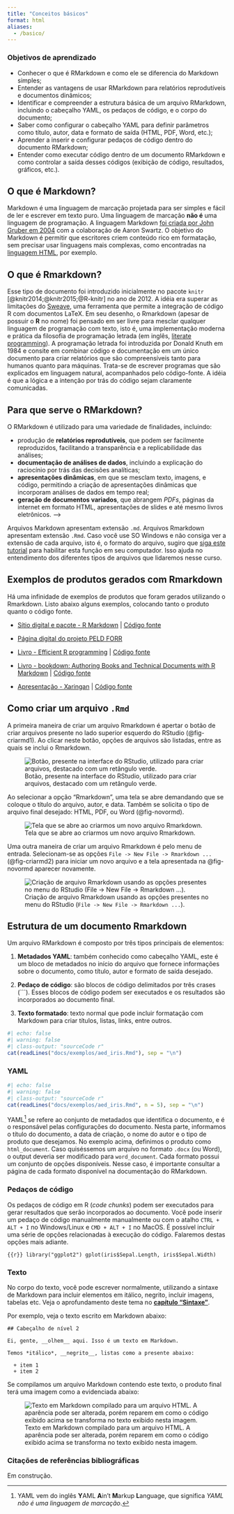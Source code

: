 ```yaml
---
title: "Conceitos básicos"
format: html
aliases: 
  - /basico/
---
```


### Objetivos de aprendizado

+ Conhecer o que é RMarkdown e como ele se diferencia do Markdown simples;
+ Entender as vantagens de usar RMarkdown para relatórios reprodutíveis e documentos dinâmicos;
+ Identificar e compreender a estrutura básica de um arquivo RMarkdown, incluindo o cabeçalho YAML, os pedaços de código, e o corpo do documento;
+ Saber como configurar o cabeçalho YAML para definir parâmetros como título, autor, data e formato de saída (HTML, PDF, Word, etc.);
+ Aprender a inserir e configurar pedaços de código dentro do documento RMarkdown;
+ Entender como executar código dentro de um documento RMarkdown e como controlar a saída desses códigos (exibição de código, resultados, gráficos, etc.).  

## O que é Markdown?

<!-- Extraido de <https://rpubs.com/Henriqueufla/markdown> -->
Markdown é uma linguagem de marcação projetada para ser simples e fácil de ler e escrever em texto puro.
Uma linguagem de marcação __não é__ uma linguagem de programação.
A linguagem Markdown [foi criada por John Gruber em 2004](https://pt.wikipedia.org/wiki/Markdown) com a colaboração de Aaron Swartz.
O objetivo do Markdown é permitir que escritores criem conteúdo rico em formatação, sem precisar usar linguagens mais complexas, como encontradas na [linguagem HTML](https://pt.wikipedia.org/wiki/HTML), por exemplo.  

## O que é Rmarkdown?

Esse tipo de documento foi introduzido inicialmente no pacote `knitr` [@knitr2014;@knitr2015;@R-knitr] no ano de 2012.
A idéia era superar as limitações do [Sweave](https://en.wikipedia.org/wiki/Sweave), uma ferramenta que permite a integração de código R com documentos LaTeX.
Em seu desenho, o Rmarkdown (apesar de possuir o **R** no nome) foi pensado em ser livre para mesclar qualquer linguagem de programação com texto, isto é, uma implementação moderna e prática da filosofia de programação letrada (em inglês, [literate programming](https://pt.wikipedia.org/wiki/Programa%C3%A7%C3%A3o_letrada)).
A programação letrada foi introduzida por Donald Knuth em 1984 e consite em combinar código e documentação em um único documento para criar relatórios que são compreensíveis tanto para humanos quanto para máquinas.
Trata-se de escrever programas que são explicados em linguagem natural, acompanhados pelo código-fonte.
A idéia é que a lógica e a intenção por trás do código sejam claramente comunicadas.  

<!-- R Markdown was designed for easier reproducibility, since both the computing code and narratives are in the same document, and results are automatically generated from the source code. R Markdown supports dozens of static and dynamic/interactive output formats. -->

## Para que serve o RMarkdown?

O RMarkdown é utilizado para uma variedade de finalidades, incluindo:

+ produção de **relatórios reprodutíveis**, que podem ser facilmente reproduzidos, facilitando a transparência e a replicabilidade das análises;
+ **documentação de análises de dados**, incluindo a explicação do raciocínio por trás das decisões analíticas;
+ **apresentações dinâmicas**, em que se mesclam texto, imagens, e código, permitindo a criação de apresentações dinâmicas que incorporam análises de dados em tempo real;
+ **geração de documentos variados**, que abrangem *PDFs*, páginas da internet em formato HTML, apresentações de slides e até mesmo livros eletrônicos.   -->

<!-- R Markdown provides an authoring framework for data science. You can use a single R Markdown file to both -->
<!--     save and execute code, and -->
<!--     generate high quality reports that can be shared with an audience. -->

<!-- RMarkdown é a possibilidade de executar-se scripts em R (além de outras linguagens) e incorporá-los a um arquivo Markdown (extensão .md). O pacote knitr executará “pedaços” (chunk) de códigos e gerará um arquivo .md com os códigos e seus resultados. -->
<!-- Na sequência, o pandoc, que é um conversor, converte-o para a linguagem desejada, gerando os arquivos nos formatos escolhidos (.html, .docx, .pdf, .odt) (http://rmarkdown.rstudio.com). A Figura 1 ilustra o processo: -->

<!-- RMarkdown é um tipo de arquivo que combina texto formatado com código R para criar documentos dinâmicos e interativos. Ele permite a integração perfeita de narrativa, código e resultados em um único documento. -->

::: {.callout-tip}
Arquivos Markdown apresentam extensão `.md`.
Arquivos Rmarkdown apresentam extensão `.Rmd`.
Caso você use SO Windows e não consiga ver a extensão de cada arquivo, isto é, o formato do arquivo, sugiro que [siga este tutorial](https://support.microsoft.com/pt-br/windows/extens%C3%B5es-de-nome-de-arquivo-comuns-no-windows-da4a4430-8e76-89c5-59f7-1cdbbc75cb01) para habilitar esta função em seu computador.
Isso ajuda no entendimento dos diferentes tipos de arquivos que lidaremos nesse curso.
:::

<!-- ## Benefícios de se utilizar o Rmarkdown -->

<!-- Os benefícios de uso do Rmarkdown podem ser sintetizados nos seguintes pontos: reprodutibilidade, integração de código e texto, flexibilidade de formatos, suporte a múltiplas linguagens de programação, colaboração e controle de versão, visualizações interativas, facilidade de uso, elevado caráter de personalização e existência de pacotes para ampliar os usos. -->
<!-- De todos esses pontos, destaco abaixo os que considero mais importantes: -->

<!--   + Reprodutibilidade. R Markdown facilita a criação de documentos reprodutíveis, onde o código é executado toda vez que o documento é gerado. Isso assegura que os resultados apresentados estejam sempre atualizados e sejam derivados diretamente do código fornecido, permitindo que outros possam reproduzir exatamente as mesmas análises. -->

<!--   + Integração de código e texto. XXX -->
<!--   + Visualizações interativas.    -->

## Exemplos de produtos gerados com Rmarkdown

Há uma infinidade de exemplos de produtos que foram gerados utilizando o Rmarkdown.
Listo abaixo alguns exemplos, colocando tanto o produto quanto o código fonte.  

+ [Sítio digital e pacote - R Markdown](https://rmarkdown.rstudio.com/) | [Código fonte](https://github.com/rstudio/rmarkdown)

+ [Página digital do projeto PELD FORR](https://peldforr.org/)

+ [Livro - Efficient R programming](https://bookdown.org/csgillespie/efficientR/)  | [Código fonte](https://github.com/csgillespie/efficientR/)
  
+ [Livro - bookdown: Authoring Books and Technical Documents with R Markdown](https://bookdown.org/yihui/bookdown/) | [Código fonte](https://github.com/rstudio/bookdown)
  
+ [Apresentação - Xaringan](https://slides.yihui.org/xaringan/) | [Código fonte](https://github.com/yihui/xaringan)

## Como criar um arquivo `.Rmd`

A primeira maneira de criar um arquivo Rmarkdown é apertar o botão de criar arquivos presente no lado superior esquerdo do RStudio (@fig-criarmd1).
Ao clicar neste botão, opções de arquivos são listadas, entre as quais se inclui o Rmarkdown.


![Botão, presente na interface do RStudio, utilizado para criar arquivos, destacado com um retângulo verde.](figuras/cria_rmd.png){#fig-criarmd1}

Ao selecionar a opção "Rmarkdown", uma tela se abre demandando que se coloque o título do arquivo, autor, e data. Também se solicita o tipo de arquivo final desejado: HTML, PDF, ou Word (@fig-novormd).  

![Tela que se abre ao criarmos um novo arquivo Rmarkdown.](figuras/novo_rmd.png){#fig-novormd}

Uma outra maneira de criar um arquivo Rmarkdown é pelo menu de entrada.
Selecionam-se as opções `File -> New File -> Rmarkdown ...` (@fig-criarmd2) para iniciar um novo arquivo e a tela apresentada na @fig-novormd aparecer novamente.  

![Criação de arquivo Rmarkdown usando as opções presentes no menu do RStudio (`File -> New File -> Rmarkdown ...`).](figuras/cria_rmd2.png){#fig-criarmd2}


## Estrutura de um documento Rmarkdown

Um arquivo RMarkdown é composto por três tipos principais de elementos:

1. **Metadados YAML**: também conhecido como cabeçalho YAML, este é um bloco de metadados no início do arquivo que fornece informações sobre o documento, como título, autor e formato de saída desejado.  

2. **Pedaço de código**: são blocos de código delimitados por três crases (```). Esses blocos de código podem ser executados e os resultados são incorporados ao documento final.  

3. **Texto formatado**: texto normal que pode incluir formatação com Markdown para criar títulos, listas, links, entre outros.  

```r
#| echo: false
#| warning: false
#| class-output: "sourceCode r"
cat(readLines("docs/exemplos/aed_iris.Rmd"), sep = "\n")
```

### YAML

```r
#| echo: false
#| warning: false
#| class-output: "sourceCode r"
cat(readLines("docs/exemplos/aed_iris.Rmd", n = 5), sep = "\n")
```

YAML[^yaml] se refere ao conjunto de metadados que identifica o documento, e é o responsável pelas configurações do documento.
Nesta parte, informamos o título do documento, a data de criação, o nome do autor e o tipo de produto que desejamos.
No exemplo acima, definimos o produto como `html_document`.
Caso quiséssemos um arquivo no formato `.docx` (ou Word), o output deveria ser modificado para `word_document`.
Cada formato possui um conjunto de opções disponíveis.
Nesse caso, é importante consultar a página de cada formato disponível na documentação do RMarkdown.  


[^yaml]: YAML vem do inglês **Y**AML **A**in’t **M**arkup **L**anguage, que significa *YAML não é uma linguagem de marcação*.  


### Pedaços de código

Os pedaços de código em R  (*code chunks*) podem ser executados para gerar resultados que serão incorporados ao documento.
Você pode inserir um pedaço de código manualmente manualmente ou com o atalho `CTRL + ALT + I` no Windows/Linux e `CMD + ALT + I` no MacOS.
É possível incluir uma série de opções relacionadas à execução do código.
Falaremos destas opções mais adiante.  


```{{r}}
library("ggplot2")
gplot(iris$Sepal.Length, iris$Sepal.Width)
```


### Texto

No corpo do texto, você pode escrever normalmente, utilizando a sintaxe de Markdown para incluir elementos em itálico, negrito, incluir imagens, tabelas etc.
Veja o aprofundamento deste tema no **[capítulo "Sintaxe"](03_sintaxe.qmd)**.  

Por exemplo, veja o texto escrito em Markdown abaixo:

```
## Cabeçalho de nível 2

Ei, gente, __olhem__ aqui. Isso é um texto em Markdown.  

Temos *itálico*, __negrito__, listas como a presente abaixo:
  
  + item 1
  + item 2

```

Se compilamos um arquivo Markdown contendo este texto, o produto final terá uma imagem como a evidenciada abaixo:

![Texto em Markdown compilado para um arquivo HTML. A aparência pode ser alterada, porém reparem em como o código exibido acima se transforma no texto exibido nesta imagem.](figuras/exemplo_md.png)

### Citações de referências bibliográficas

Em construção.  

<!-- Isso conclui nosso capítulo introdutório sobre o RMarkdown. -->
<!-- Nos próximos capítulos, vamos explorar a sintaxe de Markdown e tipos diferentes de produtos com Rmarkdown.   -->
<!-- tópicos mais avançados, incluindo personalização de saída, integração com pacotes externos e dicas de boas práticas.   -->
<!-- Por exemplo, um mesmo código Markdown pode ser convertido para HTML, LaTeX (gera pdf’s), docx etc. -->
<!-- Para isso, é necessário um conversor, que lê um código em Markdown e, considerando a escolha do output desejado, converte o arquivo para a linguagem desejada. Isto ficará mais claro com os exemplos. -->